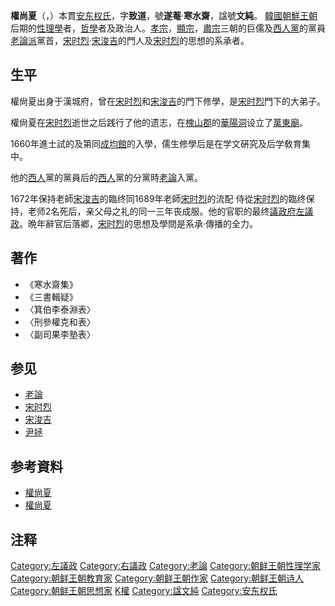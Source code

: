 {{Infobox Korean name
|image=Korea-Portrait of Kwon Sangha-Joseon.jpg
|caption=遂菴權尚夏
|hangul=권상하
|hanja=權尙夏 
|rr=Kwon Sang-ha
|mr=Kwon Sang-ha
|hangulho=수암, 한수재
|hanjaho=遂菴, 寒水齋
|rrho=Suam, Han soo jae
|mrho=Suam, Han su jae
|hangulja=치도
|hanjaja=致道
|rrja=Chi do
|mrja=Chi do
|hangulph=문순
|hanjaph=文純
|rrph=Mun soon
|mrph=Mun sun
}}

'''權尚夏'''（{{kor|k=권상하|hanja=權尙夏}}，{{bd|1641年||1721年|9月2日|}}）本貫[[安东权氏|安东权氏]]，字'''致道'''，號'''遂菴'''·'''寒水齋'''，諡號'''文純'''。 [[韓國|韓國]][[朝鮮王朝|朝鮮王朝]]后期的[[性理學|性理學]]者，[[哲學|哲學]]者及政治人。[[朝鮮孝宗|孝宗]]，[[朝鮮顯宗|顯宗]]，[[朝鮮肅宗|肅宗]]三朝的巨儒及[[西人黨|西人黨]]的黨員[[老論派|老論派]]黨首，[[宋时烈|宋时烈]]·[[宋浚吉|宋浚吉]]的門人及[[宋时烈|宋时烈]]的思想的系承者。

== 生平 ==
權尙夏出身于漢城府，曾在[[宋时烈|宋时烈]]和[[宋浚吉|宋浚吉]]的門下修學，是[[宋时烈|宋时烈]]門下的大弟子。

權尙夏在[[宋时烈|宋时烈]]逝世之后践行了他的遗志，在[[槐山郡|槐山郡]]的[[華陽洞|華陽洞]]设立了[[萬東廟|萬東廟]]。

1660年進士試的及第同[[成均館|成均館]]的入學，儒生修學后是在学文硏究及后学敎育集中。

他的[[西人|西人]]黨的黨員后的[[西人|西人]]黨的分黨時[[老論|老論]]入黨。

1672年保持老師[[宋浚吉|宋浚吉]]的臨终同1689年老師[[宋时烈|宋时烈]]的流配 侍從[[宋时烈|宋时烈]]的臨终保持，老师2名死后，亲父母之礼的同一三年丧成服。他的官职的最终[[議政府|議政府]][[左議政|左議政]]。晩年辭官后落鄕，[[宋时烈|宋时烈]]的思想及學問是系承·傳播的全力。

== 著作 ==
* 《寒水齋集》 
* 《三書輯疑》
*〈箕伯李泰淵表〉
*〈刑參權克和表〉
*〈副司果李塾表〉

== 参见 ==
* [[老論|老論]]
* [[宋时烈|宋时烈]]
* [[宋浚吉|宋浚吉]]
* [[尹拯|尹拯]]

== 参考資料 ==
* [http://100.naver.com/100.nhn?docid=24219 權尙夏] {{Webarchive|url=https://archive.today/20120701175608/http://100.naver.com/100.nhn?docid=24219 |date=2012-07-01 }} {{ko}}
* [http://people.aks.ac.kr/front/tabCon/ppl/pplView.aks?pplId=PPL_6JOb_A1641_1_0000842 權尙夏] {{Wayback|url=http://people.aks.ac.kr/front/tabCon/ppl/pplView.aks?pplId=PPL_6JOb_A1641_1_0000842 |date=20160307050503 }} {{ko}}

==注释==
<div class="references-small">
<references />
</div>

{{左議政}}
{{右議政}}
{{Authority control}}
[[Category:左議政|Category:左議政]]
[[Category:右議政|Category:右議政]]
[[Category:老論|Category:老論]]
[[Category:朝鲜王朝性理学家|Category:朝鲜王朝性理学家]]
[[Category:朝鲜王朝教育家|Category:朝鲜王朝教育家]]
[[Category:朝鲜王朝作家|Category:朝鲜王朝作家]]
[[Category:朝鲜王朝诗人|Category:朝鲜王朝诗人]]
[[Category:朝鲜王朝思想家|Category:朝鲜王朝思想家]]
[[Category:權姓|K權]]
[[Category:諡文純|Category:諡文純]]
[[Category:安东权氏|Category:安东权氏]]